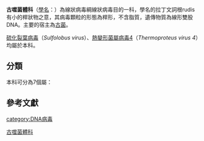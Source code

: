 {{Virusbox
| taxon =Rudiviridae
| diversity = 7個屬
| diversity link= #分類
| diversity ref ={{r|ictv}}
}}

'''古噬菌體科'''（[[學名|學名]]：{{lang|la|''Rudiviridae''}}）為線狀病毒綱線狀病毒目的一科，學名的拉丁文詞根rudis有小的桿狀物之意，其病毒顆粒的形態為桿形，不含脂質，遺傳物質為線形雙股DNA。主要的宿主為[[古菌|古菌]]。

[[硫化裂葉病毒|硫化裂葉病毒]]（''Sulfolobus virus''）、[[熱變形菌屬病毒4|熱變形菌屬病毒4]]（''Thermoproteus virus 4''）均屬於本科。

==分類==
本科可分為7個屬{{r|ictv}}：
{{common taxon list|italic=yes
|阿佐瑞斯古噬菌體屬|Azorudivirus|
|易主古噬菌體屬|Hoswirudivirus|
|冰島古噬菌體屬|Icerudivirus|
|意大利古噬菌體屬|Itarudivirus|
|日本古噬菌體屬|Japarudivirus|
|墨西哥古噬菌體屬|Mexirudivirus|
|美國古噬菌體屬|Usarudivirus|
}}

==參考文獻==
{{Reflist|refs=
<ref name="ictv">{{cite web |title=''Taxonomy'' |url=https://talk.ictvonline.org/taxonomy/ |website=''ictvonline.org'' |publisher=International Committee on Taxonomy of Viruses (ICTV) |accessdate=2022-01-17 |language=en}}</ref>
}}

{{virus-stub}}

[[category:DNA病毒|category:DNA病毒]]
[[Category:古噬菌體科|]]